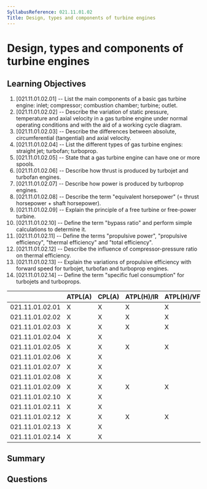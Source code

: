 ```yaml
---
SyllabusReference: 021.11.01.02
Title: Design, types and components of turbine engines
---
```


# Design, types and components of turbine engines

## Learning Objectives

1. [021.11.01.02.01] -- List the main components of a basic gas turbine engine:
   inlet; compressor; combustion chamber; turbine; outlet.
2. [021.11.01.02.02] -- Describe the variation of static pressure, temperature
   and axial velocity in a gas turbine engine under normal operating conditions
   and with the aid of a working cycle diagram.
3. [021.11.01.02.03] -- Describe the differences between absolute,
   circumferential (tangential) and axial velocity.
4. [021.11.01.02.04] -- List the different types of gas turbine engines:
   straight jet; turbofan; turboprop.
5. [021.11.01.02.05] -- State that a gas turbine engine can have one or more
   spools.
6. [021.11.01.02.06] -- Describe how thrust is produced by turbojet and turbofan
   engines.
7. [021.11.01.02.07] -- Describe how power is produced by turboprop engines.
8. [021.11.01.02.08] -- Describe the term "equivalent horsepower" (= thrust
   horsepower + shaft horsepower).
9. [021.11.01.02.09] -- Explain the principle of a free turbine or free-power
   turbine.
10. [021.11.01.02.10] -- Define the term "bypass ratio" and perform simple
    calculations to determine it.
11. [021.11.01.02.11] -- Define the terms "propulsive power", "propulsive
    efficiency", "thermal efficiency" and "total efficiency".
12. [021.11.01.02.12] -- Describe the influence of compressor-pressure ratio on
    thermal efficiency.
13. [021.11.01.02.13] -- Explain the variations of propulsive efficiency with
    forward speed for turbojet, turbofan and turboprop engines.
14. [021.11.01.02.14] -- Define the term "specific fuel consumption" for
    turbojets and turboprops.

|                 | ATPL(A) | CPL(A) | ATPL(H)/IR | ATPL(H)/VFR | CPL(H) | IR  | CBIR(A) |
| --------------- | ------- | ------ | ---------- | ----------- | ------ | --- | ------- |
| 021.11.01.02.01 | X       | X      | X          | X           | X      |     |         |
| 021.11.01.02.02 | X       | X      | X          | X           | X      |     |         |
| 021.11.01.02.03 | X       | X      | X          | X           | X      |     |         |
| 021.11.01.02.04 | X       | X      |            |             |        |     |         |
| 021.11.01.02.05 | X       | X      | X          | X           | X      |     |         |
| 021.11.01.02.06 | X       | X      |            |             |        |     |         |
| 021.11.01.02.07 | X       | X      |            |             |        |     |         |
| 021.11.01.02.08 | X       | X      |            |             |        |     |         |
| 021.11.01.02.09 | X       | X      | X          | X           | X      |     |         |
| 021.11.01.02.10 | X       | X      |            |             |        |     |         |
| 021.11.01.02.11 | X       | X      |            |             |        |     |         |
| 021.11.01.02.12 | X       | X      | X          | X           | X      |     |         |
| 021.11.01.02.13 | X       | X      |            |             |        |     |         |
| 021.11.01.02.14 | X       | X      |            |             |        |     |         |

## Summary

## Questions
